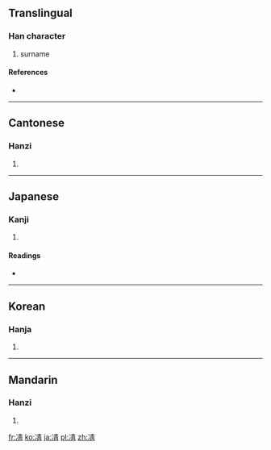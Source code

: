 ==Translingual==

===Han character===
{{Han char|rn=15|rad=冫|as=08|sn=10|four=3512<sub>7</sub>|canj=戈一手一月 (IMQMB)}}

# surname

====References====
* {{Han ref|kx=0132.420|dkj=01666|dj=0296.300|hdz=10298.010|uh=51CA|ud=20938|bh=D0E1|bd=53473}}

----

==Cantonese==

===Hanzi===
{{yue-hanzi|jyut=|y=jing6}}

# {{defn|lang=yue|sort=冫08}}

----

==Japanese==

===Kanji===
{{ja-kanji|grade=|rs=冫08}}

# {{defn|lang=ja|sort=冫08}}

====Readings====
* {{ja-readings|on=[[せい]] (sei), [[しゃう]] (shau)|kun=[[さむい]] (samui), [[すずしい]] (suzushii)}}

----

==Korean==

===Hanja===
{{ko-hanja|hangeul=청|rv=cheong|mr=ch'ŏng}}

# {{defn|lang=ko|sort=冫08}}

----

==Mandarin==

===Hanzi===
{{cmn-hanzi|pin=[[jǐ]] ([[ji3]]), [[qìng]] ([[qing4]])|wg=chi<sup>3</sup>, ch'ing<sup>4</sup>}}

# {{defn|lang=cmn|sort=冫08}}

[[fr:凊]]
[[ko:凊]]
[[ja:凊]]
[[pl:凊]]
[[zh:凊]]